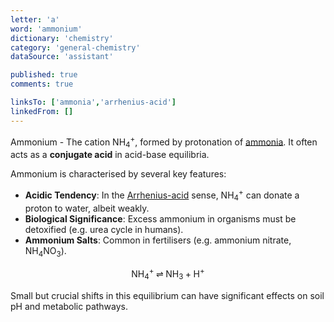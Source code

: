 ```yaml
---
letter: 'a'
word: 'ammonium'
dictionary: 'chemistry'
category: 'general-chemistry'
dataSource: 'assistant'

published: true
comments: true

linksTo: ['ammonia','arrhenius-acid']
linkedFrom: []
---
```


<a id="ammonium">Ammonium</a> - The cation NH<sub>4</sub><sup>+</sup>, formed by protonation of [ammonia](#ammonia). It often acts as a **conjugate acid** in acid-base equilibria.

Ammonium is characterised by several key features:

- **Acidic Tendency**: In the [Arrhenius-acid](#arrhenius_acid) sense, NH<sub>4</sub><sup>+</sup> can donate a proton to water, albeit weakly.
- **Biological Significance**: Excess ammonium in organisms must be detoxified (e.g. urea cycle in humans).
- **Ammonium Salts**: Common in fertilisers (e.g. ammonium nitrate, NH<sub>4</sub>NO<sub>3</sub>).

$$
\text{NH}_4^+ \;\rightleftharpoons\; \text{NH}_3 + \text{H}^+
$$

Small but crucial shifts in this equilibrium can have significant effects on soil pH and metabolic pathways.